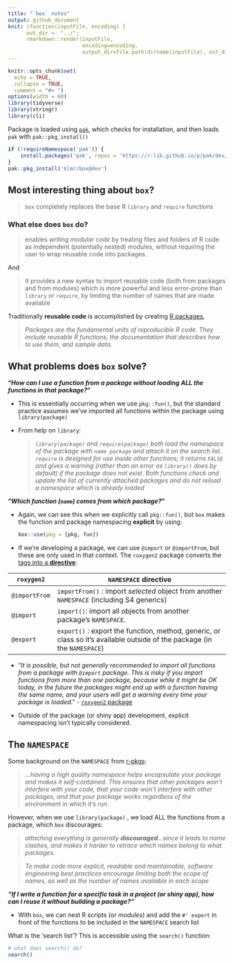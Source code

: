 ```yaml
---
title: "`box` notes"
output: github_document
knit: (function(inputFile, encoding) {
      out_dir <- "../";
      rmarkdown::render(inputFile,
                        encoding=encoding,
                        output_dir=file.path(dirname(inputFile), out_dir))})
---
```


```r
knitr::opts_chunk$set(
  echo = TRUE, 
  collapse = TRUE,
  comment = "#> ")
options(width = 60)
library(tidyverse)
library(stringr)
library(cli)
```

Package is loaded using [`pak`](https://pak.r-lib.org/), which checks for installation, and then loads `pak` with `pak::pkg_install()`

```r
if (!requireNamespace('pak')) {
    install.packages('pak', repos = 'https://r-lib.github.io/p/pak/dev/')
}
pak::pkg_install('klmr/box@dev')
```

## Most interesting thing about `box`?

> `box` completely replaces the base R `library` and `require` functions

### What else does `box` do?

> enables *writing modular code* by treating files and folders of R code as independent (potentially nested) modules, without requiring the user to wrap reusable code into packages.

And

> It provides a new syntax to import reusable code (both from packages and from modules) which is more powerful and less error-prone than `library` or `require`, by limiting the number of names that are made available

Traditionally **reusable code** is accomplished by creating [R packages,](https://r-pkgs.org/index.html)

> *Packages are the fundamental units of reproducible R code. They include reusable R functions, the documentation that describes how to use them, and sample data.*

## What problems does `box` solve?

**"*How can I use a function from a package without loading ALL the functions in that package?*"**

-   This is essentially occurring when we use `pkg::fun()`, but the standard practice assumes we've imported all functions within the package using `library(package)`

-   From help on `library`:

    <div>

    > *`library(package)` and `require(package)` both load the namespace of the package with `name package` and attach it on the search list. `require` is designed for use inside other functions; it returns `FALSE` and gives a warning (rather than an error as `library()` does by default) if the package does not exist. Both functions check and update the list of currently attached packages and do not reload a namespace which is already loaded*

    </div>

**"*Which function (`name`) comes from which package?*"**

-   Again, we can see this when we explicitly call `pkg::fun()`, but `box` makes the function and package namespacing **explicit** by using:

    ``` r
    box::use(pkg = [pkg, fun])
    ```

<!-- -->

-   If we're developing a package, we can use `@import` or `@importFrom`, but these are only used in that context. The `roxygen2` package converts the [tags into a **directive**](https://r-pkgs.org/dependencies-mindset-background.html#sec-dependencies-namespace):

| `roxygen2`    | `NAMESPACE` directive                                                                                                     |
|---------------|---------------------------------------------------------------------------------------------------------------------------|
| `@importFrom` | `importFrom()` : import *selected* object from another `NAMESPACE` (including S4 generics)                                |
| `@import`     | `import()`: import all objects from another package's `NAMESPACE`.                                                        |
| `@export`     | `export()` : export the function, method, generic, or class so it's available outside of the package (in the `NAMESPACE`) |

-   "*It is possible, but not generally recommended to import all functions from a package with `@import` package. This is risky if you import functions from more than one package, because while it might be OK today, in the future the packages might end up with a function having the same name, and your users will get a warning every time your package is loaded*." - [`roxygen2` package](https://roxygen2.r-lib.org/articles/namespace.html#imports)

-   Outside of the package (or shiny app) development, explicit namespacing isn't typically considered.

## The `NAMESPACE`

Some background on the `NAMESPACE` from [r-pkgs](https://bookdown.dongzhuoer.com/hadley/r-pkgs/namespace.html):

> *...having a high quality namespace helps encapsulate your package and makes it self-contained. This ensures that other packages won't interfere with your code, that your code won't interfere with other packages, and that your package works regardless of the environment in which it's run.*

However, when we use `library(package)` , we load ALL the functions from a package, which `box` discourages:

> *attaching everything is generally **discouraged**...since it leads to name clashes, and makes it harder to retrace which names belong to what packages.*

> *To make code more explicit, readable and maintainable, software engineering best practices encourage limiting both the scope of names, as well as the number of names available in each scope*

***"If I write a function for a specific task in a project (or shiny app), how can I reuse it without building a package?"***

-   With `box`, we can nest R scripts (or *modules*) and add the `#' export` in front of the functions to be included in the `NAMESPACE` search list

What is the 'search list'? This is accessible using the `search()` function:

```r
# what does search() do?
search()
```
